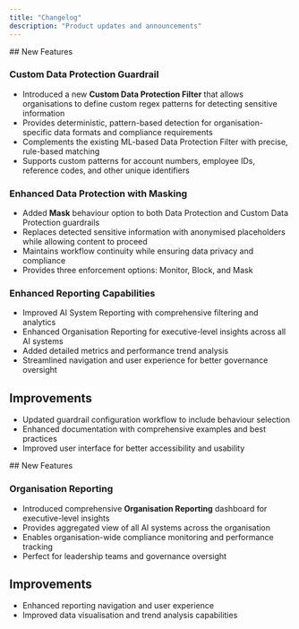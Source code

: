 ```yaml
---
title: "Changelog"
description: "Product updates and announcements"
---
```

<Update label="v1.2.0 - 11th September 2025" description="Latest Release">
  ## New Features

  ### Custom Data Protection Guardrail
  - Introduced a new **Custom Data Protection Filter** that allows organisations to define custom regex patterns for detecting sensitive information
  - Provides deterministic, pattern-based detection for organisation-specific data formats and compliance requirements
  - Complements the existing ML-based Data Protection Filter with precise, rule-based matching
  - Supports custom patterns for account numbers, employee IDs, reference codes, and other unique identifiers

  ### Enhanced Data Protection with Masking
  - Added **Mask** behaviour option to both Data Protection and Custom Data Protection guardrails
  - Replaces detected sensitive information with anonymised placeholders while allowing content to proceed
  - Maintains workflow continuity while ensuring data privacy and compliance
  - Provides three enforcement options: Monitor, Block, and Mask

  ### Enhanced Reporting Capabilities
  - Improved AI System Reporting with comprehensive filtering and analytics
  - Enhanced Organisation Reporting for executive-level insights across all AI systems
  - Added detailed metrics and performance trend analysis
  - Streamlined navigation and user experience for better governance oversight

  ## Improvements
  - Updated guardrail configuration workflow to include behaviour selection
  - Enhanced documentation with comprehensive examples and best practices
  - Improved user interface for better accessibility and usability
</Update>

<Update label="v1.1.0 - 22nd August 2025" description="Previous Release">
  ## New Features

  ### Organisation Reporting
  - Introduced comprehensive **Organisation Reporting** dashboard for executive-level insights
  - Provides aggregated view of all AI systems across the organisation
  - Enables organisation-wide compliance monitoring and performance tracking
  - Perfect for leadership teams and governance oversight

  ## Improvements
  - Enhanced reporting navigation and user experience
  - Improved data visualisation and trend analysis capabilities
</Update>